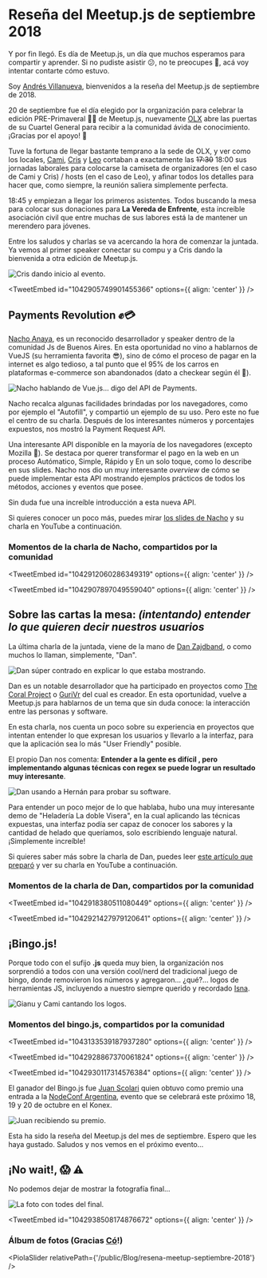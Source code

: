 

# Reseña del Meetup.js de septiembre 2018

Y por fin llegó. Es día de Meetup.js, un día que muchos esperamos para compartir y aprender. Si no pudiste asistir 😕, no te preocupes 🙂, acá voy intentar contarte cómo estuvo.

Soy [Andrés Villanueva](https://twitter.com/villanuevand), bienvenidos a la reseña del Meetup.js de septiembre de 2018.

20 de septiembre fue el día elegido por la organización para celebrar la edición PRE-Primaveral 🍃💐 de Meetup.js, nuevamente [OLX](https://twitter.com/olxtecharg) abre las puertas de su Cuartel General para recibir a la comunidad ávida de conocimiento. ¡Gracias por el apoyo! 👏

Tuve la fortuna de llegar bastante temprano a la sede de OLX, y ver como los locales, [Cami](https://twitter.com/camilunghi), [Cris](https://twitter.com/DuranCristhian) y [Leo](https://twitter.com/leopittelli) cortaban a exactamente las ~~17:30~~ 18:00 sus jornadas laborales para colocarse la camiseta de organizadores (en el caso de Cami y Cris) / hosts (en el caso de Leo), y afinar todos los detalles para hacer que, como siempre, la reunión saliera simplemente perfecta.

18:45 y empiezan a llegar los primeros asistentes. Todos buscando la mesa para colocar sus donaciones para **La Vereda de Enfrente**, esta increíble asociación civil que entre muchas de sus labores está la de mantener un merendero para jóvenes.

Entre los saludos y charlas se va acercando la hora de comenzar la juntada. Ya vemos al primer speaker conectar su compu y a Cris dando la bienvenida a otra edición de Meetup.js.

<Img
  src="/Blog/resena-meetup-septiembre-2018/meetupjs_sep18_2.jpg"
  alt="Cris dando inicio al evento."
/>

<TweetEmbed id="1042905749901455366" options={{ align: 'center' }} />

## Payments Revolution ✊💳

[Nacho Anaya](https://twitter.com/ianaya89), es un reconocido desarrollador y speaker dentro de la comunidad Js de Buenos Aires. En esta oportunidad no vino a hablarnos de VueJS (su herramienta favorita 😎), sino de cómo el proceso de pagar en la internet es algo tedioso, a tal punto que el 95% de los carros en plataformas e-commerce son abandonados (dato a checkear según él 🙊).

<Img
  src="/Blog/resena-meetup-septiembre-2018/meetupjs_sep18_11.jpg"
  alt="Nacho hablando de Vue.js... digo del API de Payments."
/>

Nacho recalca algunas facilidades brindadas por los navegadores, como por ejemplo el "Autofill", y compartió un ejemplo de su uso. Pero este no fue el centro de su charla. Después de los interesantes números y porcentajes expuestos, nos mostró la Payment Request API.

Una interesante API disponible en la mayoría de los navegadores (excepto Mozilla 🙁). Se destaca por querer transformar el pago en la web en un proceso Autómatico, Simple, Rápido y En un solo toque, como lo describe en sus slides. Nacho nos dio un muy interesante _overview_ de cómo se puede implementar esta API mostrando ejemplos prácticos de todos los métodos, acciones y eventos que posee.

Sin duda fue una increíble introducción a esta nueva API.

Si quieres conocer un poco más, puedes mirar [los slides de Nacho](https://speakerdeck.com/ianaya89/payments-revolution) y su charla en YouTube a continuación.

<YouTube videoId="KOCn6muo4u8" containerClassName="video-wrapper" className="video-iframe" />

### Momentos de la charla de Nacho, compartidos por la comunidad

<TweetEmbed id="1042912060286349319" options={{ align: 'center' }} />

<TweetEmbed id="1042907897049559040" options={{ align: 'center' }} />

## Sobre las cartas la mesa: _(intentando) entender lo que quieren decir nuestros usuarios_

La última charla de la juntada, viene de la mano de [Dan Zajdband](https://twitter.com/impronunciable), o como muchos lo llaman, simplemente, "Dan".

<Img
  src="/Blog/resena-meetup-septiembre-2018/meetupjs_sep18_36.jpg"
  alt="Dan súper contrado en explicar lo que estaba mostrando."
/>

Dan es un notable desarrollador que ha participado en proyectos como [The Coral Project](https://coralproject.net/) o [GuriVr](https://gurivr.com/) del cual es creador. En esta oportunidad, vuelve a Meetup.js para hablarnos de un tema que sin duda conoce: la interacción entre las personas y software.

En esta charla, nos cuenta un poco sobre su experiencia en proyectos que intentan entender lo que expresan
los usuarios y llevarlo a la interfaz, para que la aplicación sea lo más "User Friendly" posible.

El propio Dan nos comenta: **Entender a la gente es difícil , pero implementando algunas técnicas con regex se puede lograr un resultado muy interesante**.

<Img
  src="/Blog/resena-meetup-septiembre-2018/meetupjs_sep18_44.jpg"
  alt="Dan usando a Hernán para probar su software."
/>

Para entender un poco mejor de lo que hablaba, hubo una muy interesante demo de "Heladería La doble Visera", en la cual aplicando las técnicas expuestas, una interfaz podía ser capaz de conocer los sabores y la cantidad de helado que queríamos, solo escribiendo lenguaje natural. ¡Simplemente increíble!

Si quieres saber más sobre la charla de Dan, puedes leer [este artículo que preparó](https://zajdband.com/meetupjs/) y ver su charla en YouTube a continuación.

<YouTube videoId="obAixsX-tXQ" containerClassName="video-wrapper" className="video-iframe" />

### Momentos de la charla de Dan, compartidos por la comunidad

<TweetEmbed id="1042918380511080449" options={{ align: 'center' }} />

<TweetEmbed id="1042921427979120641" options={{ align: 'center' }} />

## ¡Bingo.js!

Porque todo con el sufijo **.js** queda muy bien, la organización nos sorprendió a todos con una versión cool/nerd del tradicional juego de bingo, donde removieron los números y agregaron... ¿qué?... logos de herramientas JS, incluyendo a nuestro siempre querido y recordado [Isna](https://twitter.com/isnardi).

<Img
  src="/Blog/resena-meetup-septiembre-2018/meetupjs_sep18_61.jpg"
  alt="Gianu y Cami cantando los logos."
/>

### Momentos del bingo.js, compartidos por la comunidad

<TweetEmbed id="1043133539187937280" options={{ align: 'center' }} />

<TweetEmbed id="1042928867370061824" options={{ align: 'center' }} />

<TweetEmbed id="1042930117314576384" options={{ align: 'center' }} />

El ganador del Bingo.js fue [Juan Scolari](https://twitter.com/juanscolari) quien obtuvo como premio una entrada a la [NodeConf Argentina](https://2018.nodeconf.com.ar/), evento que se celebrará este próximo 18, 19 y 20 de octubre en el Konex.

<Img
  src="/Blog/resena-meetup-septiembre-2018/meetupjs_sep18_73.jpg"
  alt="Juan recibiendo su premio."
/>

Esta ha sido la reseña del Meetup.js del mes de septiembre. Espero que les haya gustado. Saludos y nos vemos en el próximo evento...

## ¡No wait!, 😱 ⚠️

No podemos dejar de mostrar la fotografía final...

<Img
  src="/Blog/resena-meetup-septiembre-2018/meetupjs_sep18_75.jpg"
  alt="La foto con todes del final."
/>

<TweetEmbed id="1042938508174876672" options={{ align: 'center' }} />

### Álbum de fotos (Gracias [Có](https://twitter.com/co_constanza)!)

<PiolaSlider relativePath={'/public/Blog/resena-meetup-septiembre-2018'} />

<script async src="https://platform.twitter.com/widgets.js" charSet="utf-8" />
